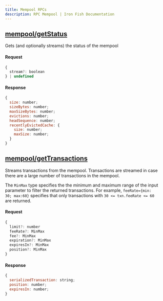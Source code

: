 ```yaml
---
title: Mempool RPCs
description: RPC Mempool | Iron Fish Documentation
---
```


## [mempool/getStatus](https://github.com/iron-fish/ironfish/blob/master/ironfish/src/rpc/routes/mempool/getStatus.ts)

Gets (and optionally streams) the status of the mempool

#### Request

```js
{
  stream?: boolean
} | undefined
```

#### Response

```js
{
  size: number;
  sizeBytes: number;
  maxSizeBytes: number;
  evictions: number;
  headSequence: number;
  recentlyEvictedCache: {
    size: number;
    maxSize: number;
  }
}
```

## [mempool/getTransactions](https://github.com/iron-fish/ironfish/blob/master/ironfish/src/rpc/routes/mempool/getTransactions.ts)

Streams transactions from the mempool. Transactions are streamed in case there are a large number of transactions in the mempool.

The `MinMax` type specifies the the minimum and maximum range of the input parameter to filter the returned transactions.
For example, `feeRate={min: 30; max:60}` specifies that only transactions with `30 <= txn.feeRate <= 60` are returned.

#### Request

```js
{
  limit?: number
  feeRate?: MinMax
  fee?: MinMax
  expiration?: MinMax
  expiresIn?: MinMax
  position?: MinMax
}
```

#### Response

```js
{
  serializedTransaction: string;
  position: number;
  expiresIn: number;
}
```
